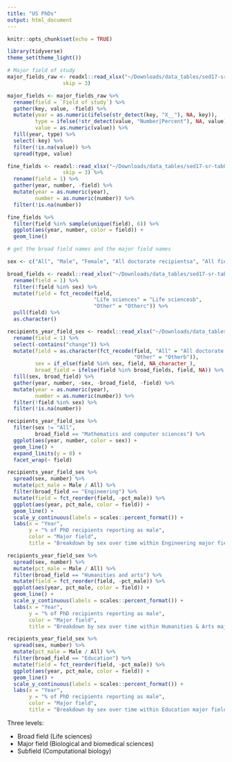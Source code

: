 ```yaml
---
title: "US PhDs"
output: html_document
---
```


```r
knitr::opts_chunk$set(echo = TRUE)
```

```r
library(tidyverse)
theme_set(theme_light())

# Major field of study
major_fields_raw <- readxl::read_xlsx("~/Downloads/data_tables/sed17-sr-tab012.xlsx",
                  skip = 3)

major_fields <- major_fields_raw %>%
  rename(field = `Field of study`) %>%
  gather(key, value, -field) %>%
  mutate(year = as.numeric(ifelse(str_detect(key, "X__"), NA, key)),
         type = ifelse(!str_detect(value, "Number|Percent"), NA, value),
         value = as.numeric(value)) %>%
  fill(year, type) %>%
  select(-key) %>%
  filter(!is.na(value)) %>%
  spread(type, value)
```

```r
fine_fields <- readxl::read_xlsx("~/Downloads/data_tables/sed17-sr-tab013.xlsx",
                  skip = 3) %>%
  rename(field = 1) %>%
  gather(year, number, -field) %>%
  mutate(year = as.numeric(year),
         number = as.numeric(number)) %>%
  filter(!is.na(number))

fine_fields %>%
  filter(field %in% sample(unique(field), 6)) %>%
  ggplot(aes(year, number, color = field)) +
  geom_line()
```

```r
# get the broad field names and the major field names

sex <- c("All", "Male", "Female", "All doctorate recipientsa", "All fieldsa")

broad_fields <- readxl::read_xlsx("~/Downloads/data_tables/sed17-sr-tab014.xlsx", skip = 4) %>%
  rename(field = 1) %>%
  filter(!field %in% sex) %>%
  mutate(field = fct_recode(field,
                            "Life sciences" = "Life sciencesb",
                            "Other" = "Otherc")) %>%
  pull(field) %>%
  as.character()
```


```r
recipients_year_field_sex <- readxl::read_xlsx("~/Downloads/data_tables/sed17-sr-tab015.xlsx", skip = 3) %>%
  rename(field = 1) %>%
  select(-contains("change")) %>%
  mutate(field = as.character(fct_recode(field, "All" = "All doctorate recipientsa",
                                         "Other" = "Otherb")),
         sex = if_else(field %in% sex, field, NA_character_),
         broad_field = ifelse(field %in% broad_fields, field, NA)) %>%
  fill(sex, broad_field) %>%
  gather(year, number, -sex, -broad_field, -field) %>%
  mutate(year = as.numeric(year),
         number = as.numeric(number)) %>%
  filter(!field %in% sex) %>%
  filter(!is.na(number))

recipients_year_field_sex %>%
  filter(sex != "All",
         broad_field == "Mathematics and computer sciences") %>%
  ggplot(aes(year, number, color = sex)) +
  geom_line() +
  expand_limits(y = 0) +
  facet_wrap(~ field)

recipients_year_field_sex %>%
  spread(sex, number) %>%
  mutate(pct_male = Male / All) %>%
  filter(broad_field == "Engineering") %>%
  mutate(field = fct_reorder(field, -pct_male)) %>%
  ggplot(aes(year, pct_male, color = field)) +
  geom_line() +
  scale_y_continuous(labels = scales::percent_format()) +
  labs(x = "Year",
       y = "% of PhD recipients reporting as male",
       color = "Major field",
       title = "Breakdown by sex over time within Engineering major fields")

recipients_year_field_sex %>%
  spread(sex, number) %>%
  mutate(pct_male = Male / All) %>%
  filter(broad_field == "Humanities and arts") %>%
  mutate(field = fct_reorder(field, -pct_male)) %>%
  ggplot(aes(year, pct_male, color = field)) +
  geom_line() +
  scale_y_continuous(labels = scales::percent_format()) +
  labs(x = "Year",
       y = "% of PhD recipients reporting as male",
       color = "Major field",
       title = "Breakdown by sex over time within Humanities & Arts major fields")

recipients_year_field_sex %>%
  spread(sex, number) %>%
  mutate(pct_male = Male / All) %>%
  filter(broad_field == "Education") %>%
  mutate(field = fct_reorder(field, -pct_male)) %>%
  ggplot(aes(year, pct_male, color = field)) +
  geom_line() +
  scale_y_continuous(labels = scales::percent_format()) +
  labs(x = "Year",
       y = "% of PhD recipients reporting as male",
       color = "Major field",
       title = "Breakdown by sex over time within Education major fields")
```

Three levels:

* Broad field (Life sciences)
* Major field (Biological and biomedical sciences)
* Subfield (Computational biology)


